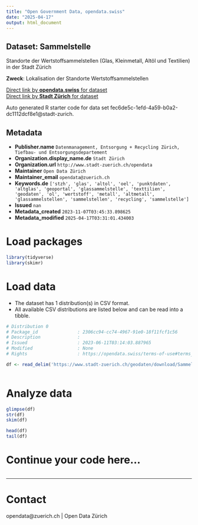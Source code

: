 ```yaml
---
title: "Open Government Data, opendata.swiss"
date: "2025-04-17"
output: html_document
---
```


## Dataset: Sammelstelle

Standorte der Wertstoffsammelstellen (Glas, Kleinmetall, Altöl und Textilien) in der Stadt Zürich

**Zweck**: Lokalisation der Standorte Wertstoffsammelstellen

[Direct link by **opendata.swiss** for dataset](https://opendata.swiss/de/dataset/sammelstelle1)<br>
[Direct link by **Stadt Zürich** for dataset](https://data.stadt-zuerich.ch/dataset/geo_sammelstelle)

Auto generated R starter code for data set fec6de5c-1efd-4a59-b0a2-dc1112dcf8e1@stadt-zurich.

## Metadata

- **Publisher.name** `Datenmanagement, Entsorgung + Recycling Zürich, Tiefbau- und Entsorgungsdepartement`
- **Organization.display_name.de** `Stadt Zürich`
- **Organization.url** `http://www.stadt-zuerich.ch/opendata`
- **Maintainer** `Open Data Zürich`
- **Maintainer_email** `opendata@zuerich.ch`
- **Keywords.de** `['stzh', 'glas', 'altol', 'oel', 'punktdaten', 'altglas', 'geoportal', 'glassammelstelle', 'texttilien', 'geodaten', 'ol', 'wertstoff', 'metall', 'altmetall', 'glassammelstellen', 'sammelstellen', 'recycling', 'sammelstelle']`
- **Issued** `nan`
- **Metadata_created** `2023-11-07T03:45:33.898625`
- **Metadata_modified** `2025-04-17T03:31:01.434003`


# Load packages

```r

library(tidyverse)
library(skimr)

```

# Load data

-   The dataset has 1 distribution(s) in CSV format.
-   All available CSV distributions are listed below and can be read into a tibble.

```r

# Distribution 0
# Package_id               : 2306cc94-cc74-4967-91e0-18f11fcf1c56
# Description              : 
# Issued                   : 2023-06-11T03:14:03.887965
# Modified                 : None
# Rights                   : https://opendata.swiss/terms-of-use#terms_open

df <- read_delim('https://www.stadt-zuerich.ch/geodaten/download/Sammelstelle?format=10008')



```

# Analyze data

```r

glimpse(df)
str(df)
skim(df)

head(df)
tail(df)

```

# Continue your code here...

```r

```

------------------------------------------------------------------------

# Contact

opendata@zuerich.ch | Open Data Zürich
